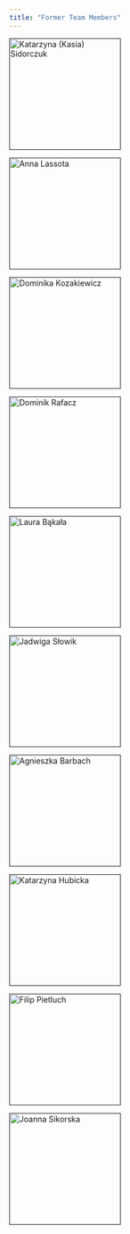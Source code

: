 ```yaml
---
title: "Former Team Members"
---
```


::: {layout-ncol=5}
[![Katarzyna (Kasia) Sidorczuk](fig/github.png "Katarzyna (Kasia) Sidorczuk"){width=200}]()

[![Anna Lassota](fig/github.png "Anna Lassota"){width=200}]()

[![Dominika Kozakiewicz](fig/github.png "Dominika Kozakiewicz"){width=200}]()

[![Dominik Rafacz](fig/github.png "Dominik Rafacz"){width=200}]()

[![Laura Bąkała](fig/github.png "Laura Bąkała"){width=200}]()

[![Jadwiga Słowik](fig/github.png "Jadwiga Słowik"){width=200}]()

[![Agnieszka Barbach](fig/github.png "Agnieszka Barbach"){width=200}]()

[![Katarzyna Hubicka](fig/github.png "Katarzyna Hubicka"){width=200}]()

[![Filip Pietluch](fig/github.png "Filip Pietluch"){width=200}]()

[![Joanna Sikorska](fig/github.png "Joanna Sikorska"){width=200}]()
:::
